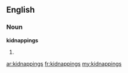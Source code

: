 ==English==
===Noun===
'''kidnappings'''
# {{plural of|[[kidnapping]]}}

[[ar:kidnappings]]
[[fr:kidnappings]]
[[my:kidnappings]]